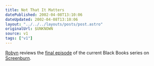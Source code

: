 ```yaml
---
title: Not That It Matters
datePublished: 2002-04-08T13:10:06
dateUpdated: 2002-04-08T13:10:06
layout: "../../../layouts/posts/post.astro"
originalUrl: $UNKNOWN
source: v1
tags: ["v1"]
---
```


[Robyn][1] reviews the [final episode][2] of the current Black Books series on [Screenburn][3].

[1]: http://www.orbyn.com/cult/
[2]: http://www.screenburn.org/reviews/archives/00000007.php "I demand legislation to prevent the commissioning of further episodes as soon as any comedy starts going a bit whiffy."
[3]: http://screenburn.org/
